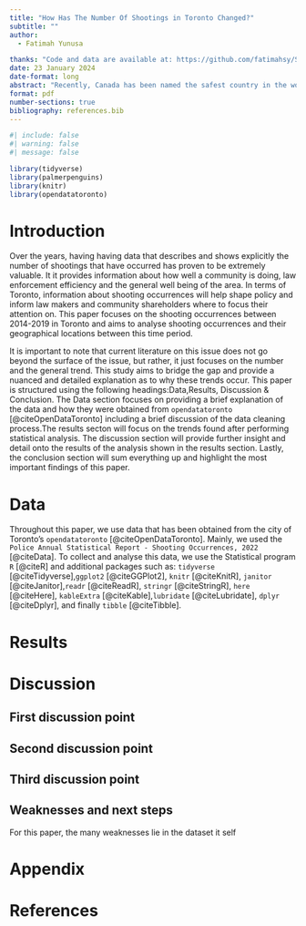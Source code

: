 ```yaml
---
title: "How Has The Number Of Shootings in Toronto Changed?"
subtitle: ""
author: 
  - Fatimah Yunusa

thanks: "Code and data are available at: https://github.com/fatimahsy/Shootings.git"
date: 23 January 2024
date-format: long
abstract: "Recently, Canada has been named the safest country in the world. A major component of Canada's safety comes from the safety of Toronto. Data detailing the number of shootings that have occured between the years of 2014 to 2019 have been obtained an will be thouroughly analysed within this paper through the use of various figures. Our findings show that in general, the number of shootings have increased in Toronto. From this paper, we learn that although Canada is considered a safer county overall, the number of shootings in Toronto have increased and we also learnt that datasets do have certain biases attached to them. "
format: pdf
number-sections: true
bibliography: references.bib
---
```


```r
#| include: false
#| warning: false
#| message: false

library(tidyverse)
library(palmerpenguins)
library(knitr)
library(opendatatoronto)
```


# Introduction

Over the years, having having data that describes and shows explicitly the number of shootings that have occurred has proven to be extremely valuable. It it provides information about how well a community is doing, law enforcement efficiency and the general well being of the area. In terms of Toronto, information about shooting occurrences will help shape policy and inform law makers and community shareholders where to focus their attention on. This paper focuses on the shooting occurrences between 2014-2019 in Toronto and aims to analyse shooting occurrences and their geographical locations between this time period.

It is important to note that current literature on this issue does not go beyond the surface of the issue, but rather, it just focuses on the number and the general trend. This study aims to bridge the gap and provide a nuanced and detailed explanation as to why these trends occur. This paper is structured using the following headings:Data,Results, Discussion & Conclusion. The Data section focuses on providing a brief explanation of the data and how they were obtained from `opendatatoronto` [@citeOpenDataToronto] including a brief discussion of the data cleaning process.The results secton will focus on the trends found after performing statistical analysis. The discussion section will provide further insight and detail onto the results of the analysis shown in the results section. Lastly, the conclusion section will sum everything up and highlight the most important findings of this paper. 


# Data {#sec-data}

Throughout this paper, we use data that has been obtained from the city of Toronto's `opendatatoronto` [@citeOpenDataToronto]. Mainly, we used the `Police Annual Statistical Report - Shooting Occurrences, 2022` [@citeData]. To collect and analyse this data, we use the Statistical program `R` [@citeR] and additional packages such as: `tidyverse` [@citeTidyverse],`ggplot2` [@citeGGPlot2], `knitr` [@citeKnitR], `janitor` [@citeJanitor],`readr` [@citeReadR], `stringr` [@citeStringR], `here` [@citeHere], `kableExtra` [@citeKable],`lubridate` [@citeLubridate], `dplyr` [@citeDplyr], and finally `tibble` [@citeTibble]. 



# Results


# Discussion

## First discussion point {#sec-first-point}

## Second discussion point

## Third discussion point

## Weaknesses and next steps

For this paper, the many weaknesses lie in the dataset it self 

\newpage




\appendix



# Appendix {-}




\newpage


# References


